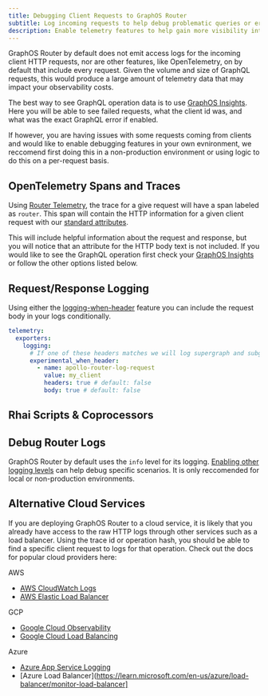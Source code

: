 ```yaml
---
title: Debugging Client Requests to GraphOS Router
subtitle: Log incoming requests to help debug problematic queries or errors
description: Enable telemetry features to help gain more visibility into incoming HTTP requests and help debug issues your clients may be having.
---
```


GraphOS Router by default does not emit access logs for the incoming client HTTP requests, nor are other features, like OpenTelemetry, on by default that include every request. Given the volume and size of GraphQL requests, this would produce a large amount of telemetry data that may impact your observability costs.

The best way to see GraphQL operation data is to use [GraphOS Insights](https://www.apollographql.com/docs/graphos/platform/insights). Here you will be able to see failed requests, what the client id was, and what was the exact GraphQL error if enabled.

If however, you are having issues with some requests coming from clients and would like to enable debugging features in your own evnironment, we reccomend first doing this in a non-production environment or using logic to do this on a per-request basis.

## OpenTelemetry Spans and Traces
Using [Router Telemetry](https://www.apollographql.com/docs/graphos/routing/observability/telemetry), the trace for a give request will have a span labeled as `router`. This span will contain the HTTP information for a given client request with our [standard attributes](https://www.apollographql.com/docs/graphos/reference/router/telemetry/instrumentation/standard-attributes#router).

This will include helpful information about the request and response, but you will notice that an attribute for the HTTP body text is not included. If you would like to see the GraphQL operation first check your [GraphOS Insights](https://www.apollographql.com/docs/graphos/platform/insights) or follow the other options listed below.

## Request/Response Logging
Using either the [logging-when-header](https://www.apollographql.com/docs/graphos/reference/router/telemetry/log-exporters/overview#requestresponse-logging) feature you can include the request body in your logs conditionally.

```yaml title="router.yaml"
telemetry:
  exporters:
    logging:
      # If one of these headers matches we will log supergraph and subgraphs requests/responses
      experimental_when_header:
        - name: apollo-router-log-request
          value: my_client
          headers: true # default: false
          body: true # default: false
```

## Rhai Scripts & Coprocessors


## Debug Router Logs
GraphOS Router by default uses the `info` level for its logging. [Enabling other logging levels](https://www.apollographql.com/docs/graphos/reference/router/telemetry/log-exporters/overview) can help debug specific scenarios. It is only reccomended for local or non-production environments.

## Alternative Cloud Services
If you are deploying GraphOS Router to a cloud service, it is likely that you already have access to the raw HTTP logs through other services such as a load balancer. Using the trace id or operation hash, you should be able to find a specific client request to logs for that operation. Check out the docs for popular cloud providers here:

AWS
* [AWS CloudWatch Logs](https://docs.aws.amazon.com/AmazonCloudWatch/latest/logs/WhatIsCloudWatchLogs.html)
* [AWS Elastic Load Balancer](https://docs.aws.amazon.com/elasticloadbalancing/latest/application/load-balancer-access-logs.html)

GCP
* [Google Cloud Observability](https://cloud.google.com/logging/docs/log-analytics)
* [Google Cloud Load Balancing](https://cloud.google.com/load-balancing/docs/l7-internal/monitoring)

Azure
* [Azure App Service Logging](https://learn.microsoft.com/en-us/azure/app-service/troubleshoot-diagnostic-logs)
* [Azure Load Balancer](https://learn.microsoft.com/en-us/azure/load-balancer/monitor-load-balancer]
